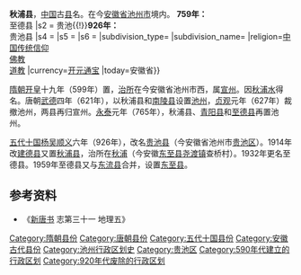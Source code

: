 {{Otheruses|subject=隋朝时始置的县份|other=中华民国初年设置的县份|秋浦县 (1914年)}}
'''秋浦县'''，[[中国|中国]]古[[县|县]]名。在今[[安徽省|安徽省]][[池州市|池州市]]境内。
{{Infobox former subdivision
|image_map=
|nation=[[南梁|南梁]]、[[隋朝|隋朝]]、[[唐朝|唐朝]]、[[杨吴|杨吴]]等
|subdivision=县
|native_name=简称：秋浦
|year_start=599年
|year_end=926年
|capital=石城（今[[殷汇镇|殷汇镇]]石城村）
|common_name=秋浦县
|conventional_long_name=秋浦县
|s1 = 东至{{!}}'''759年：'''<br>至德县
|s2 = 贵池{{!}}'''926年：'''<br>贵池县
|s4 = 
|s5 = 
|s6 = 
|subdivision_type=
|subdivision_name=
|religion=[[中国民间信仰|中国传统信仰]]<br>[[佛教|佛教]]<br>[[道教|道教]]
|currency=[[开元通宝|开元通宝]]
|today={{PRC}}安徽省}}

[[隋朝|隋朝]][[开皇|开皇]]十九年（599年）置，[[治所|治所]]在今安徽省池州市西，属[[宣州_(隋朝)|宣州]]。因[[秋浦河|秋浦水]]得名。唐朝[[武德|武德]]四年（621年），以秋浦县和[[南陵县|南陵县]]设置[[池州_(古代)|池州]]，[[貞觀_(唐朝)|贞观]]元年（627年）裁撤池州，两县再归宣州。[[永泰_(唐朝)|永泰]]元年（765年），秋浦县、[[青阳县|青阳县]]和[[至德县|至德县]]再置池州。

[[五代十国|五代十国]][[杨吴|杨吴]][[顺义_(南吴)|顺义]]六年（926年），改名[[贵池县|贵池县]]（今安徽省池州市[[贵池区|贵池区]]）。1914年改[[建德县_(杨吴)|建德县]]又置[[秋浦县_(1914年)|秋浦县]]，治所在[[秋浦|秋浦]]（今安徽[[东至县|东至县]][[尧渡镇|尧渡镇]]查桥村）。1932年更名至德县。1959年至德县又与[[东流县|东流县]]合并，设置[[东至县|东至县]]。

== 参考资料 ==

*《[[新唐书|新唐书]] 志第三十一 地理五》

{{安徽行政区划小作品}}
[[Category:隋朝县份|Category:隋朝县份]]
[[Category:唐朝县份|Category:唐朝县份]]
[[Category:五代十国县份|Category:五代十国县份]]
[[Category:安徽古代县份|Category:安徽古代县份]]
[[Category:池州行政区划史|Category:池州行政区划史]]
[[Category:贵池区|Category:贵池区]]
[[Category:590年代建立的行政区划|Category:590年代建立的行政区划]]
[[Category:920年代废除的行政区划|Category:920年代废除的行政区划]]